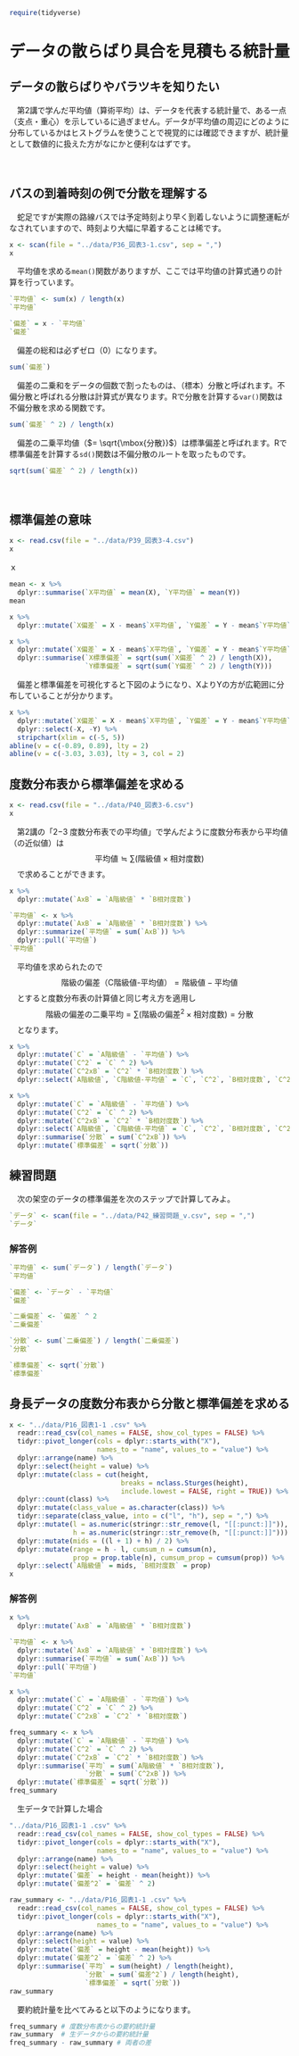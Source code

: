 ```r
require(tidyverse)
```

# データの散らばり具合を見積もる統計量


## データの散らばりやバラツキを知りたい
　第2講で学んだ平均値（算術平均）は、データを代表する統計量で、ある一点（支点・重心）を示しているに過ぎません。データが平均値の周辺にどのように分布しているかはヒストグラムを使うことで視覚的には確認できますが、統計量として数値的に扱えた方がなにかと便利なはずです。

　  

## バスの到着時刻の例で分散を理解する
　蛇足ですが実際の路線バスでは予定時刻より早く到着しないように調整運転がなされていますので、時刻より大幅に早着することは稀です。

```r
x <- scan(file = "../data/P36_図表3-1.csv", sep = ",")
x
```

　平均値を求める`mean()`関数がありますが、ここでは平均値の計算式通りの計算を行っています。
```r
`平均値` <- sum(x) / length(x)
`平均値`
```

```r
`偏差` = x - `平均値`
`偏差`
```

　偏差の総和は必ずゼロ（$0$）になります。
```r
sum(`偏差`)
```

　偏差の二乗和をデータの個数で割ったものは、（標本）分散と呼ばれます。不偏分散と呼ばれる分散は計算式が異なります。Rで分散を計算する`var()`関数は不偏分散を求める関数です。
```r
sum(`偏差` ^ 2) / length(x)
```

　偏差の二乗平均値（$= \sqrt{\mbox{分散}}$）は標準偏差と呼ばれます。Rで標準偏差を計算する`sd()`関数は不偏分散のルートを取ったものです。
```r
sqrt(sum(`偏差` ^ 2) / length(x))
```

　  

## 標準偏差の意味

```r
x <- read.csv(file = "../data/P39_図表3-4.csv") 
x
```
ｘ
```r
mean <- x %>% 
  dplyr::summarise(`X平均値` = mean(X), `Y平均値` = mean(Y))
mean
```

```r
x %>% 
  dplyr::mutate(`X偏差` = X - mean$`X平均値`, `Y偏差` = Y - mean$`Y平均値`)
```

```r
x %>% 
  dplyr::mutate(`X偏差` = X - mean$`X平均値`, `Y偏差` = Y - mean$`Y平均値`) %>% 
  dplyr::summarise(`X標準偏差` = sqrt(sum(`X偏差` ^ 2) / length(X)),
                   `Y標準偏差` = sqrt(sum(`Y偏差` ^ 2) / length(Y)))
```

　偏差と標準偏差を可視化すると下図のようになり、XよりYの方が広範囲に分布していることが分かります。
```r
x %>% 
  dplyr::mutate(`X偏差` = X - mean$`X平均値`, `Y偏差` = Y - mean$`Y平均値`) %>% 
  dplyr::select(-X, -Y) %>% 
  stripchart(xlim = c(-5, 5))
abline(v = c(-0.89, 0.89), lty = 2)
abline(v = c(-3.03, 3.03), lty = 3, col = 2)
```



## 度数分布表から標準偏差を求める

```r
x <- read.csv(file = "../data/P40_図表3-6.csv")
x
```
　第2講の「2−3 度数分布表での平均値」で学んだように度数分布表から平均値（の近似値）は
$$\mbox{平均値} \fallingdotseq \sum{(\mbox{階級値} \times \mbox{相対度数})}$$
　で求めることができます。
```r
x %>% 
  dplyr::mutate(`AxB` = `A階級値` * `B相対度数`)
```

```r
`平均値` <- x %>% 
  dplyr::mutate(`AxB` = `A階級値` * `B相対度数`) %>% 
  dplyr::summarize(`平均値` = sum(`AxB`)) %>% 
  dplyr::pull(`平均値`)
`平均値`
```

　平均値を求められたので
$$\mbox{階級の偏差（C階級値-平均値）} = \mbox{階級値} - \mbox{平均値}$$
　とすると度数分布表の計算値と同じ考え方を適用し
$$\mbox{階級の偏差の二乗平均} = \sum{(\mbox{階級の偏差}^2 \times \mbox{相対度数})} = \mbox{分散}$$
　となります。
```r
x %>% 
  dplyr::mutate(`C` = `A階級値` - `平均値`) %>% 
  dplyr::mutate(`C^2` = `C` ^ 2) %>% 
  dplyr::mutate(`C^2xB` = `C^2` * `B相対度数`) %>% 
  dplyr::select(`A階級値`, `C階級値-平均値` = `C`, `C^2`, `B相対度数`, `C^2xB`)
```

```r
x %>% 
  dplyr::mutate(`C` = `A階級値` - `平均値`) %>% 
  dplyr::mutate(`C^2` = `C` ^ 2) %>% 
  dplyr::mutate(`C^2xB` = `C^2` * `B相対度数`) %>% 
  dplyr::select(`A階級値`, `C階級値-平均値` = `C`, `C^2`, `B相対度数`, `C^2xB`) %>% 
  dplyr::summarise(`分散` = sum(`C^2xB`)) %>% 
  dplyr::mutate(`標準偏差` = sqrt(`分散`))
```


## 練習問題 {.unnumbered}
　次の架空のデータの標準偏差を次のステップで計算してみよ。
```r
`データ` <- scan(file = "../data/P42_練習問題_v.csv", sep = ",")
`データ`
```

### 解答例 {.unnumbered}
```r
`平均値` <- sum(`データ`) / length(`データ`)
`平均値`
```

```r
`偏差` <- `データ` - `平均値`
`偏差`
```

```r
`二乗偏差` <- `偏差` ^ 2
`二乗偏差`
```

```r
`分散` <- sum(`二乗偏差`) / length(`二乗偏差`)
`分散`
```

```r
`標準偏差` <- sqrt(`分散`)
`標準偏差`
```


## 身長データの度数分布表から分散と標準偏差を求める {.unnumbered}
```r
x <- "../data/P16_図表1-1 .csv" %>% 
  readr::read_csv(col_names = FALSE, show_col_types = FALSE) %>% 
  tidyr::pivot_longer(cols = dplyr::starts_with("X"),
                      names_to = "name", values_to = "value") %>% 
  dplyr::arrange(name) %>% 
  dplyr::select(height = value) %>% 
  dplyr::mutate(class = cut(height,
                            breaks = nclass.Sturges(height),
                            include.lowest = FALSE, right = TRUE)) %>% 
  dplyr::count(class) %>% 
  dplyr::mutate(class_value = as.character(class)) %>% 
  tidyr::separate(class_value, into = c("l", "h"), sep = ",") %>% 
  dplyr::mutate(l = as.numeric(stringr::str_remove(l, "[[:punct:]]")),
                h = as.numeric(stringr::str_remove(h, "[[:punct:]]"))) %>% 
  dplyr::mutate(mids = ((l + 1) + h) / 2) %>% 
  dplyr::mutate(range = h - l, cumsum_n = cumsum(n),
                prop = prop.table(n), cumsum_prop = cumsum(prop)) %>% 
  dplyr::select(`A階級値` = mids, `B相対度数` = prop)
x
```


### 解答例 {.unnumbered}

```r
x %>% 
  dplyr::mutate(`AxB` = `A階級値` * `B相対度数`)

`平均値` <- x %>% 
  dplyr::mutate(`AxB` = `A階級値` * `B相対度数`) %>% 
  dplyr::summarise(`平均値` = sum(`AxB`)) %>% 
  dplyr::pull(`平均値`)
`平均値`
```

```r
x %>% 
  dplyr::mutate(`C` = `A階級値` - `平均値`) %>% 
  dplyr::mutate(`C^2` = `C` ^ 2) %>% 
  dplyr::mutate(`C^2xB` = `C^2` * `B相対度数`)
```

```r
freq_summary <- x %>% 
  dplyr::mutate(`C` = `A階級値` - `平均値`) %>% 
  dplyr::mutate(`C^2` = `C` ^ 2) %>% 
  dplyr::mutate(`C^2xB` = `C^2` * `B相対度数`) %>% 
  dplyr::summarise(`平均` = sum(`A階級値` * `B相対度数`),
                   `分散` = sum(`C^2xB`)) %>% 
  dplyr::mutate(`標準偏差` = sqrt(`分散`))
freq_summary
```

　生データで計算した場合
```r
"../data/P16_図表1-1 .csv" %>% 
  readr::read_csv(col_names = FALSE, show_col_types = FALSE) %>% 
  tidyr::pivot_longer(cols = dplyr::starts_with("X"),
                      names_to = "name", values_to = "value") %>% 
  dplyr::arrange(name) %>% 
  dplyr::select(height = value) %>% 
  dplyr::mutate(`偏差` = height - mean(height)) %>% 
  dplyr::mutate(`偏差^2` = `偏差` ^ 2)
```

```r
raw_summary <- "../data/P16_図表1-1 .csv" %>% 
  readr::read_csv(col_names = FALSE, show_col_types = FALSE) %>% 
  tidyr::pivot_longer(cols = dplyr::starts_with("X"),
                      names_to = "name", values_to = "value") %>% 
  dplyr::arrange(name) %>% 
  dplyr::select(height = value) %>% 
  dplyr::mutate(`偏差` = height - mean(height)) %>% 
  dplyr::mutate(`偏差^2` = `偏差` ^ 2) %>% 
  dplyr::summarise(`平均` = sum(height) / length(height),
                   `分散` = sum(`偏差^2`) / length(height),
                   `標準偏差` = sqrt(`分散`))
raw_summary
```

　要約統計量を比べてみると以下のようになります。
```r
freq_summary # 度数分布表からの要約統計量
raw_summary  # 生データからの要約統計量
freq_summary - raw_summary # 両者の差
```

